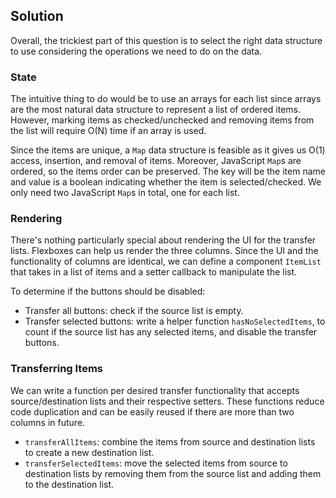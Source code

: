 
## Solution

Overall, the trickiest part of this question is to select the right data structure to use considering the operations we need to do on the data.

### State

The intuitive thing to do would be to use an arrays for each list since arrays are the most natural data structure to represent a list of ordered items. However, marking items as checked/unchecked and removing items from the list will require O(N) time if an array is used.

Since the items are unique, a `Map` data structure is feasible as it gives us O(1) access, insertion, and removal of items. Moreover, JavaScript `Map`s are ordered, so the items order can be preserved. The key will be the item name and value is a boolean indicating whether the item is selected/checked. We only need two JavaScript `Map`s in total, one for each list.

### Rendering

There's nothing particularly special about rendering the UI for the transfer lists. Flexboxes can help us render the three columns. Since the UI and the functionality of columns are identical, we can define a component `ItemList` that takes in a list of items and a setter callback to manipulate the list.

To determine if the buttons should be disabled:

- Transfer all buttons: check if the source list is empty.
- Transfer selected buttons: write a helper function `hasNoSelectedItems`, to count if the source list has any selected items, and disable the transfer buttons.

### Transferring Items

We can write a function per desired transfer functionality that accepts source/destination lists and their respective setters. These functions reduce code duplication and can be easily reused if there are more than two columns in future.

- `transferAllItems`: combine the items from source and destination lists to create a new destination list.
- `transferSelectedItems`: move the selected items from source to destination lists by removing them from the source list and adding them to the destination list.

<TestCases />
<A11y />
<Notes />
